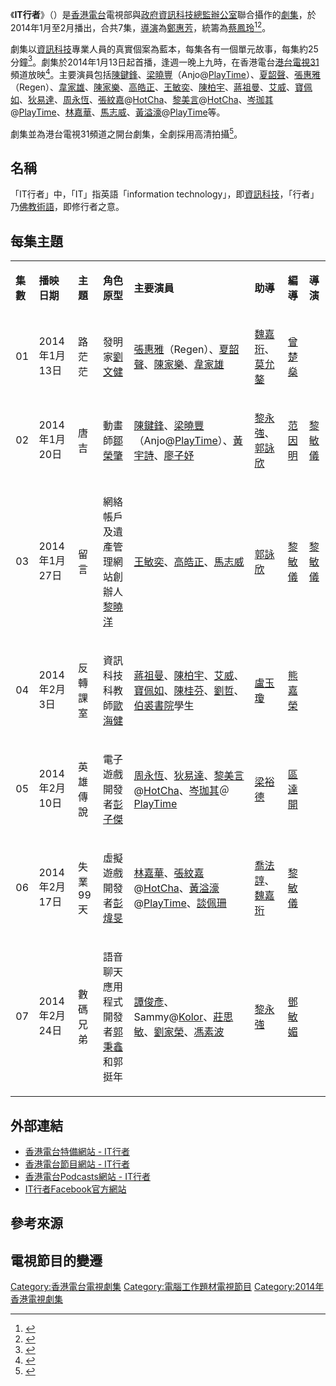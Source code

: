 {{expand|time=2014-02-16T09:12:15+00:00}}
{{香港電台電視節目
|中文節目名=IT行者
|英文節目名=IT Champions
|圖片=[[File:RTHK_IT_Champions.jpg|300px]]
|製作年份=
|監製=[[鄭惠芳|鄭惠芳]]
|編導=
|助導=
|語言=[[粵語|粵語]]
|集數=7集
|類型=劇集
|製作公司=[[香港電台|香港電台]]電視部
|演出=（主要演員）<br/>第一集：[[張惠雅|張惠雅]]（Regen）、[[夏韶聲|夏韶聲]]、[[陳家樂_(藝人)|陳家樂]]、[[韋家雄|韋家雄]]<br/>第二集：[[陳鍵鋒|陳鍵鋒]]、[[梁曉豐|梁曉豐]]@[[PlayTime|PlayTime]]、[[黃宇詩|黃宇詩]]<br/>第三集：[[王敏奕|王敏奕]]、[[高皓正|高皓正]]、[[馬志威|馬志威]]<br/>第四集：[[蔣祖曼|蔣祖曼]]、[[陳柏宇|陳柏宇]]<br/>第五集：[[周永恆|周永恆]]、[[狄易達|狄易達]]、[[黎美言|黎美言]]@[[HotCha|HotCha]]、[[岑珈其|岑珈其]]@[[PlayTime|PlayTime]]<br/>第六集：[[林嘉華|林嘉華]]、[[張紋嘉|張紋嘉]]@[[HotCha|HotCha]]、[[黃溢濠|黃溢濠]]@[[PlayTime|PlayTime]]<br/>第七集：[[譚俊彥|譚俊彥]]、Sammy@[[Kolor|Kolor]]
|主題曲=IT行者
|作曲=
|填詞=
|主唱=[[Kolor|Kolor]]
|地區=香港
}}

《'''IT行者'''》（{{lang-en|'''IT Champions'''}}）是[[香港電台|香港電台]]電視部與[[政府資訊科技總監辦公室|政府資訊科技總監辦公室]]聯合攝作的[[劇集|劇集]]，於2014年1月至2月播出，合共7集，[[導演|導演]]為[[鄭惠芳|鄭惠芳]]，統籌為[[蔡鳳玲|蔡鳳玲]]<ref>{{cite news|title=Exhibition Booth at HKUST about the RTHK TV program "IT Champions (IT行者)"|url=http://www.ece.ust.hk/ece.php/enews/detail/440|date=2014年2月5日|accessdate=2014-02-16|publisher=[[香港科技大學|香港科技大學]]電子及計算機工程學系|archive-url=https://web.archive.org/web/20140222205525/http://www.ece.ust.hk/ece.php/enews/detail/440|archive-date=2014年2月22日|dead-url=yes}}</ref><ref>{{cite news|url=http://www.info.gov.hk/gia/general/201401/11/P201401100555.htm|title=商務及經濟發展局局長在《ＩＴ行者》劇集啟播禮致辭全文|date=2014年2月11日|accessdate=2014-02-16|publisher=[[香港政府新聞公報|香港政府新聞公報]]|archive-date=2014-01-12|archive-url=https://web.archive.org/web/20140112022311/http://www.info.gov.hk/gia/general/201401/11/P201401100555.htm|dead-url=no}}</ref>。

劇集以[[資訊科技|資訊科技]]專業人員的真實個案為藍本，每集各有一個單元故事，每集約25分鐘<ref>{{cite news|title=IT行者 (2014)|url=http://movie.douban.com/subject/25817055/|accessdate=2014-02-16|publisher=[[豆瓣|豆瓣]]網站|archive-date=2014-02-22|archive-url=https://web.archive.org/web/20140222040504/http://movie.douban.com/subject/25817055/|dead-url=no}}</ref>。劇集於2014年1月13日起首播，逢週一晚上九時，在香港電台[[港台電視31|港台電視31]]頻道放映<ref>{{cite news|url=http://www.hkcna.hk/content/2014/0111/236544.shtml|title=香港電台電視劇《IT行者》舉行宣傳活動|date=2014年1月11日|accessdate=2014-02-16|publisher=香港中國通訊社|archive-date=2014-02-25|archive-url=https://web.archive.org/web/20140225230517/http://www.hkcna.hk/content/2014/0111/236544.shtml|dead-url=no}}</ref>。主要演員包括[[陳鍵鋒|陳鍵鋒]]、[[梁曉豐|梁曉豐]]（Anjo@[[PlayTime|PlayTime]]）、[[夏韶聲|夏韶聲]]、[[張惠雅|張惠雅]]（Regen）、[[韋家雄|韋家雄]]、[[陳家樂_(藝人)|陳家樂]]、[[高皓正|高皓正]]、[[王敏奕|王敏奕]]、[[陳柏宇|陳柏宇]]、[[蔣祖曼|蔣祖曼]]、[[艾威|艾威]]、[[寶佩如|寶佩如]]、[[狄易達|狄易達]]、[[周永恆|周永恆]]、[[張紋嘉|張紋嘉]]@[[HotCha|HotCha]]、[[黎美言|黎美言]]@[[HotCha|HotCha]]、[[岑珈其|岑珈其]]@[[PlayTime|PlayTime]]、[[林嘉華|林嘉華]]、[[馬志威|馬志威]]、[[黃溢濠|黃溢濠]]@[[PlayTime|PlayTime]]等。

劇集並為港台電視31頻道之開台劇集，全劇採用高清拍攝<ref>{{cite news|url=http://forum.hkej.com/node/110102|title=IT創業新動態|date=2014年2月11日|accessdate=2014-02-16|author=[[馮文|馮文]]|publisher=《[[信報|信報]]》|archive-date=2014-02-22|archive-url=https://web.archive.org/web/20140222014431/http://forum.hkej.com/node/110102|dead-url=no}}</ref>。

==名稱==
「IT行者」中，「IT」指英語「information technology」，即[[資訊科技|資訊科技]]，「行者」乃[[佛教術語|佛教術語]]，即修行者之意。

==每集主題==
{|class="wikitable"
|- style="background:cornflowerblue; color:white" align=center
|'''集數'''||'''播映日期'''||'''主題'''||'''角色原型'''||'''主要演員'''||'''助導'''||'''編導'''||'''導演'''
|-
|align=center|01||2014年1月13日||路茫茫||發明家[[劉文健|劉文健]]||[[張惠雅|張惠雅]]（Regen）、[[夏韶聲|夏韶聲]]、[[陳家樂_(藝人)|陳家樂]]、[[韋家雄|韋家雄]]||[[魏嘉珩|魏嘉珩]]、[[莫允鏊|莫允鏊]]||[[曾楚燊|曾楚燊]]
|-
|align=center|02||2014年1月20日||唐吉||動畫師[[鄒榮肇|鄒榮肇]]||[[陳鍵鋒|陳鍵鋒]]、[[梁曉豐|梁曉豐]]（Anjo@[[PlayTime|PlayTime]]）、[[黃宇詩|黃宇詩]]、[[廖子妤|廖子妤]]||[[黎永強|黎永強]]、[[郭詠欣|郭詠欣]]||[[范因明|范因明]]||[[黎敏儀|黎敏儀]]
|-
|align=center|03||2014年1月27日||留言||網絡帳戶及遺產管理網站創辦人[[黎曉洋|黎曉洋]]||[[王敏奕|王敏奕]]、[[高皓正|高皓正]]、[[馬志威|馬志威]]||[[郭詠欣|郭詠欣]]||[[黎敏儀|黎敏儀]]||[[黎敏儀|黎敏儀]]
|-
|align=center|04||2014年2月3日||反轉課室||資訊科技科教師[[歐海健|歐海健]]||[[蔣祖曼|蔣祖曼]]、[[陳柏宇|陳柏宇]]、[[艾威|艾威]]、[[寶佩如|寶佩如]]、[[陳桂芬|陳桂芬]]、[[劉哲|劉哲]]、[[伯裘書院|伯裘書院]]學生||[[盧玉瓊|盧玉瓊]]||[[熊嘉榮|熊嘉榮]]
|-
|align=center|05||2014年2月10日||英雄傳說||電子遊戲開發者[[彭子傑|彭子傑]]||[[周永恆|周永恆]]、[[狄易達|狄易達]]、[[黎美言|黎美言]]@[[HotCha|HotCha]]、[[岑珈其|岑珈其]]＠[[PlayTime|PlayTime]]||[[梁裕德|梁裕德]]||[[區達開|區達開]]
|-
|align=center|06||2014年2月17日||失業99天||虛擬遊戲開發者[[彭煒旻|彭煒旻]]||[[林嘉華|林嘉華]]、[[張紋嘉|張紋嘉]]@[[HotCha|HotCha]]、[[黃溢濠|黃溢濠]]@[[PlayTime|PlayTime]]、[[談佩珊|談佩珊]]||[[喬法諄|喬法諄]]、[[魏嘉珩|魏嘉珩]]||[[黎敏儀|黎敏儀]]
|-
|align=center|07||2014年2月24日||數碼兄弟||語音聊天應用程式開發者[[郭秉鑫|郭秉鑫]]和郭挺年||[[譚俊彥|譚俊彥]]、Sammy@[[Kolor|Kolor]]、[[莊思敏|莊思敏]]、[[劉家榮|劉家榮]]、[[馮素波|馮素波]]||[[黎永強|黎永強]]||[[鄧敏媚|鄧敏媚]]
|}

==外部連結==
*[https://web.archive.org/web/20140209213745/http://it.etvonline.tv/ 香港電台特備網站 - IT行者]
*[http://programme.rthk.hk/rthk/tv/programme.php?name=tv/itchampions 香港電台節目網站 - IT行者]{{Wayback|url=http://programme.rthk.hk/rthk/tv/programme.php?name=tv%2Fitchampions |date=20161125165102 }}
*[http://podcast.rthk.hk/podcast/item_all.php?pid=561 香港電台Podcasts網站 - IT行者]{{Wayback|url=http://podcast.rthk.hk/podcast/item_all.php?pid=561 |date=20140222012136 }}
*[https://www.facebook.com/itchampions.rthk IT行者Facebook官方網站]{{Wayback|url=https://www.facebook.com/itchampions.rthk |date=20190216165939 }}

==參考來源==
{{reflist}}

==電視節目的變遷==
{{電視節目的變遷
|電視台={{HK}}[[港台電視31|港台電視31]]
|播放檔次=星期一 21:00-21:30 時段
|節目名稱=IT行者<br/>（2014年1月13日－2月24日）
|上一節目=頻道訊號測試
|下一節目=[[天人之際|天人之際]]<br/>（2014年3月3日－2014年4月7日）<br/><small>（20:30 - 21:30）</small>
}}
{{電視節目的變遷
|電視台= {{flagicon|SIN}} [[cHK香港台|cHK香港台]]
|播放檔次= 星期一至五 22:30－23:00
|節目名稱= IT行者<br/>（2015年6月22日－6月30日）
|上一節目= [[末日+5|末日+5]]<br>（2015年6月15日－6月19日）<br/><small>（22:00-23:00）</small>
|下一節目= [[挑戰_(綜藝節目)|挑戰]]<br>（2015年7月1日－7月14日）
}}
[[Category:香港電台電視劇集|Category:香港電台電視劇集]]
[[Category:電腦工作題材電視節目|Category:電腦工作題材電視節目]]
[[Category:2014年香港電視劇集|Category:2014年香港電視劇集]]